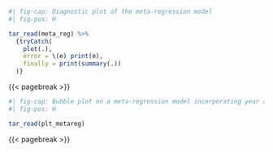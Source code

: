 ```r
#| fig-cap: Diagnostic plot of the meta-regression model
#| fig-pos: H

tar_read(meta_reg) %>%
  {tryCatch(
    plot(.),
    error = \(e) print(e),
    finally = print(summary(.))
  )}

```

{{< pagebreak >}}

\KOMAoptions{paper=landscape,pagesize}
\recalctypearea

```r
#| fig-cap: Bubble plot on a meta-regression model incorporating year and diagnostic criteria as covariates in determining the prevalence of depression
#| fig-pos: H

tar_read(plt_metareg)

```

{{< pagebreak >}}

\KOMAoptions{paper=portrait,pagesize}
\recalctypearea

